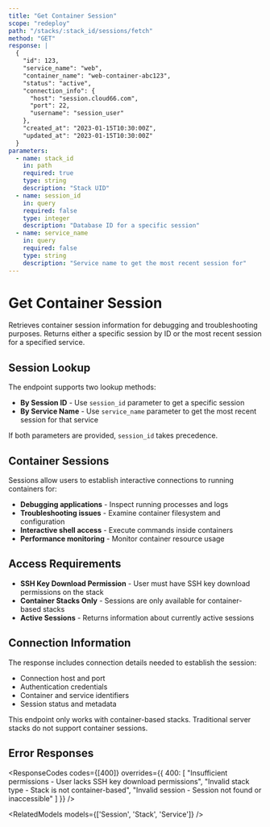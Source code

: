 ```yaml
---
title: "Get Container Session"
scope: "redeploy"
path: "/stacks/:stack_id/sessions/fetch"
method: "GET"
response: |
  {
    "id": 123,
    "service_name": "web",
    "container_name": "web-container-abc123",
    "status": "active",
    "connection_info": {
      "host": "session.cloud66.com",
      "port": 22,
      "username": "session_user"
    },
    "created_at": "2023-01-15T10:30:00Z",
    "updated_at": "2023-01-15T10:30:00Z"
  }
parameters:
  - name: stack_id
    in: path
    required: true
    type: string
    description: "Stack UID"
  - name: session_id
    in: query
    required: false
    type: integer
    description: "Database ID for a specific session"
  - name: service_name
    in: query
    required: false
    type: string
    description: "Service name to get the most recent session for"
---
```


# Get Container Session

Retrieves container session information for debugging and troubleshooting purposes. Returns either a specific session by ID or the most recent session for a specified service.

## Session Lookup

The endpoint supports two lookup methods:
- **By Session ID** - Use `session_id` parameter to get a specific session
- **By Service Name** - Use `service_name` parameter to get the most recent session for that service

If both parameters are provided, `session_id` takes precedence.

## Container Sessions

Sessions allow users to establish interactive connections to running containers for:
- **Debugging applications** - Inspect running processes and logs
- **Troubleshooting issues** - Examine container filesystem and configuration  
- **Interactive shell access** - Execute commands inside containers
- **Performance monitoring** - Monitor container resource usage

## Access Requirements

- **SSH Key Download Permission** - User must have SSH key download permissions on the stack
- **Container Stacks Only** - Sessions are only available for container-based stacks
- **Active Sessions** - Returns information about currently active sessions

## Connection Information

The response includes connection details needed to establish the session:
- Connection host and port
- Authentication credentials
- Container and service identifiers
- Session status and metadata

<Callout type="warning" title="Container Stacks Only">
This endpoint only works with container-based stacks. Traditional server stacks do not support container sessions.
</Callout>

## Error Responses

<ResponseCodes 
  codes={[400]} 
  overrides={{
    400: [
      "Insufficient permissions - User lacks SSH key download permissions",
      "Invalid stack type - Stack is not container-based",
      "Invalid session - Session not found or inaccessible"
    ]
  }}
/>

<RelatedModels models={['Session', 'Stack', 'Service']} />